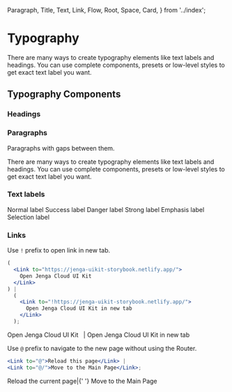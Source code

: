   Paragraph,
  Title,
  Text,
  Link,
  Flow,
  Root,
  Space,
  Card,
} from '../index';

<Meta title="Typography" />

# Typography

There are many ways to create typography elements like text labels and headings. You can use complete components, presets or low-level styles to get exact text label you want.

## Typography Components

### Headings

<Canvas>
  <Story name="Heading">
    <Flow gap="1x">
      <Title level={1}>Heading level 1</Title>
      <Title level={2}>Heading level 2</Title>
      <Title level={3}>Heading level 3</Title>
      <Title level={4}>Heading level 4</Title>
      <Title level={5}>Heading level 5</Title>
      <Title level={6}>Heading level 6</Title>
    </Flow>
  </Story>
</Canvas>

### Paragraphs

Paragraphs with gaps between them.

<Canvas>
  <Story name="Paragraph">
    <Flow gap="2x">
      <Paragraph width="320px">
        There are many ways to create typography elements like text labels and
        headings.
      </Paragraph>
      <Paragraph>
        You can use complete components, presets or low-level styles to get
        exact text label you want.
      </Paragraph>
    </Flow>
  </Story>
</Canvas>

### Text labels

<Canvas>
  <Story name="Text">
    <Space flow="row wrap" preset="t3">
      <Text>Normal label</Text>
      <Text.Success>Success label</Text.Success>
      <Text.Danger>Danger label</Text.Danger>
      <Text.Strong>Strong label</Text.Strong>
      <Text.Emphasis>Emphasis label</Text.Emphasis>
      <Text.Selection>Selection label</Text.Selection>
    </Space>
  </Story>
</Canvas>

### Links

Use `!` prefix to open link in new tab.

```jsx
(
  <Link to="https://jenga-uikit-storybook.netlify.app/">
    Open Jenga Cloud UI Kit
  </Link>
) |
  (
    <Link to="!https://jenga-uikit-storybook.netlify.app/">
      Open Jenga Cloud UI Kit in new tab
    </Link>
  );
```

<Canvas>
  <Story name="External link">
    <Paragraph>
      <Link to="https://jenga-uikit-storybook.netlify.app/">
        Open Jenga Cloud UI Kit
      </Link>
      &nbsp; | <Link to="!https://jenga-uikit-storybook.netlify.app/">Open Jenga Cloud UI Kit in new tab</Link>
    </Paragraph>
  </Story>
</Canvas>

Use `@` prefix to navigate to the new page without using the Router.

```jsx
<Link to="@">Reload this page</Link> |
<Link to="@/">Move to the Main Page</Link>;
```

<Canvas>
  <Story name="Link without using router">
    <Paragraph>
      <Link to="@">Reload the current page</Link>|{' '}
      <Link to="@/">Move to the Main Page</Link>
    </Paragraph>
  </Story>
</Canvas>
